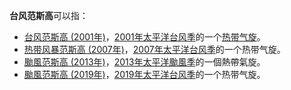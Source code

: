 {{NoteTA
|G1=TyphoonNew
|G2=TyphoonOld
|G3=Weather
}}
'''台风范斯高'''可以指：

*[[台风范斯高_(2001年)|台风范斯高 (2001年)]]，[[2001年太平洋台风季|2001年太平洋台风季]]的一个[[热带气旋|热带气旋]]。
*[[热带风暴范斯高_(2007年)|热带风暴范斯高 (2007年)]]，[[2007年太平洋台风季|2007年太平洋台风季]]的一个热带气旋。
*[[颱風范斯高_(2013年)|颱風范斯高 (2013年)]]，[[2013年太平洋颱風季|2013年太平洋颱風季]]的一個熱帶氣旋。
*[[颱風范斯高_(2019年)|颱風范斯高 (2019年)]]，[[2019年太平洋台风季|2019年太平洋台风季]]的一个热带气旋。

{{消歧义|cat=热带气旋消歧义}}

{{start box}}
{{succession box|[[颱風韋帕|韋帕]]|[[颱風利奇馬|竹節草]]|太平洋颱風季名稱|范斯高}}
{{end box}}

{{太平洋颱風季熱帶氣旋名單}}